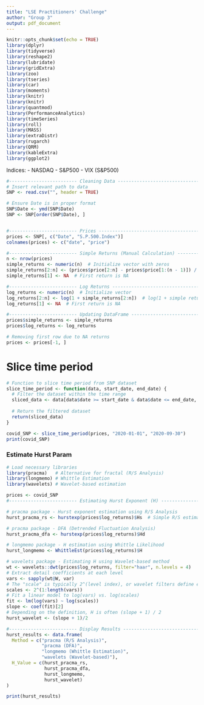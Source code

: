 ```yaml
---
title: "LSE Practitioners' Challenge"
author: "Group 3"
output: pdf_document
---
```


```r
knitr::opts_chunk$set(echo = TRUE)
library(dplyr)
library(tidyverse)
library(reshape2) 
library(lubridate)
library(gridExtra)
library(zoo)
library(tseries) 
library(car) 
library(moments)
library(knitr)
library(knitr)
library(quantmod)
library(PerformanceAnalytics)
library(timeSeries)
library(roll)
library(MASS)
library(extraDistr)
library(rugarch)
library(QRM)
library(kableExtra)
library(ggplot2)
```

Indices:
- NASDAQ
- S&P500
- VIX (S&P500)

```r
#------------------------- Cleaning Data ---------------------------------------
# Insert relevant path to data
SNP <- read.csv("", header = TRUE)

# Ensure Date is in proper format
SNP$Date <- ymd(SNP$Date) 
SNP <- SNP[order(SNP$Date), ]


#------------------------- Prices ----------------------------------------------
prices <- SNP[, c("Date", "S.P.500.Index")]
colnames(prices) <- c("date", "price")

#------------------------- Simple Returns (Manual Calculation) -----------------
n <- nrow(prices)
simple_returns <- numeric(n)  # Initialize vector with zeros
simple_returns[2:n] <- (prices$price[2:n] - prices$price[1:(n - 1)]) / prices$price[1:(n - 1)]
simple_returns[1] <- NA  # First return is NA

#------------------------- Log Returns -----------------------------------------
log_returns <- numeric(n)  # Initialize vector
log_returns[2:n] <- log(1 + simple_returns[2:n])  # log(1 + simple return)
log_returns[1] <- NA  # First return is NA

#------------------------- Updating DataFrame ----------------------------------
prices$simple_returns <- simple_returns
prices$log_returns <- log_returns

# Removing first row due to NA returns
prices <- prices[-1, ]

```

# Slice time period
```r
# Function to slice time period from SNP dataset
slice_time_period <- function(data, start_date, end_date) {
  # Filter the dataset within the time range
  sliced_data <- data[data$date >= start_date & data$date <= end_date, ]
  
  # Return the filtered dataset
  return(sliced_data)
}

covid_SNP <- slice_time_period(prices, "2020-01-01", "2020-09-30")
print(covid_SNP)
```
### Estimate Hurst Param

```r
# Load necessary libraries
library(pracma)   # Alternative for fractal (R/S Analysis)
library(longmemo) # Whittle Estimation
library(wavelets) # Wavelet-based estimation

prices <- covid_SNP
#------------------------- Estimating Hurst Exponent (H) ----------------------

# pracma package - Hurst exponent estimation using R/S Analysis
hurst_pracma_rs <- hurstexp(prices$log_returns)$Hs  # Simple R/S estimate

# pracma package - DFA (Detrended Fluctuation Analysis)
hurst_pracma_dfa <- hurstexp(prices$log_returns)$Hd

# longmemo package - H estimation using Whittle Likelihood
hurst_longmemo <- WhittleEst(prices$log_returns)$H

# wavelets package - Estimating H using Wavelet-based method
wt <- wavelets::dwt(prices$log_returns, filter="haar", n.levels = 4)
# Extract detail coefficients at each level
vars <- sapply(wt@W, var)
# The "scale" is typically 2^(level index), or wavelet filters define exact scales
scales <- 2^(1:length(vars))  
# Fit a linear model to log(vars) vs. log(scales)
fit <- lm(log(vars) ~ log(scales))
slope <- coef(fit)[2]
# Depending on the definition, H is often (slope + 1) / 2
hurst_wavelet <- (slope + 1)/2

#------------------------- Display Results --------------------------------------
hurst_results <- data.frame(
  Method = c("pracma (R/S Analysis)", 
             "pracma (DFA)", 
             "longmemo (Whittle Estimation)", 
             "wavelets (Wavelet-based)"),
  H_Value = c(hurst_pracma_rs, 
              hurst_pracma_dfa, 
              hurst_longmemo, 
              hurst_wavelet)
)

print(hurst_results)

```







